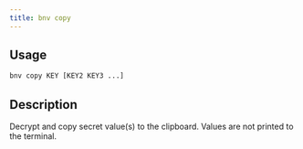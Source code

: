 ```yaml
---
title: bnv copy
---
```


## Usage

```bash
bnv copy KEY [KEY2 KEY3 ...]
```

## Description

Decrypt and copy secret value(s) to the clipboard. Values are not printed to the terminal.

